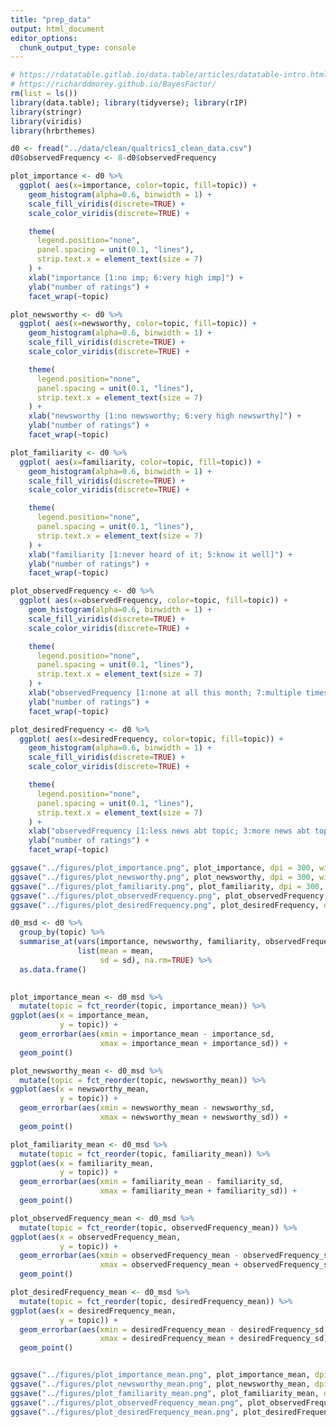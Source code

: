 ```yaml
---
title: "prep_data"
output: html_document
editor_options: 
  chunk_output_type: console
---
```


```r
# https://rdatatable.gitlab.io/data.table/articles/datatable-intro.html
# https://richarddmorey.github.io/BayesFactor/
rm(list = ls())
library(data.table); library(tidyverse); library(rIP)
library(stringr)
library(viridis)
library(hrbrthemes)

```

```r
d0 <- fread("../data/clean/qualtrics1_clean_data.csv")
d0$observedFrequency <- 8-d0$observedFrequency

plot_importance <- d0 %>%
  ggplot( aes(x=importance, color=topic, fill=topic)) +
    geom_histogram(alpha=0.6, binwidth = 1) +
    scale_fill_viridis(discrete=TRUE) +
    scale_color_viridis(discrete=TRUE) +

    theme(
      legend.position="none",
      panel.spacing = unit(0.1, "lines"),
      strip.text.x = element_text(size = 7)
    ) +
    xlab("importance [1:no imp; 6:very high imp]") +
    ylab("number of ratings") +
    facet_wrap(~topic)

plot_newsworthy <- d0 %>%
  ggplot( aes(x=newsworthy, color=topic, fill=topic)) +
    geom_histogram(alpha=0.6, binwidth = 1) +
    scale_fill_viridis(discrete=TRUE) +
    scale_color_viridis(discrete=TRUE) +

    theme(
      legend.position="none",
      panel.spacing = unit(0.1, "lines"),
      strip.text.x = element_text(size = 7)
    ) +
    xlab("newsworthy [1:no newsworthy; 6:very high newswrthy]") +
    ylab("number of ratings") +
    facet_wrap(~topic)

plot_familiarity <- d0 %>%
  ggplot( aes(x=familiarity, color=topic, fill=topic)) +
    geom_histogram(alpha=0.6, binwidth = 1) +
    scale_fill_viridis(discrete=TRUE) +
    scale_color_viridis(discrete=TRUE) +

    theme(
      legend.position="none",
      panel.spacing = unit(0.1, "lines"),
      strip.text.x = element_text(size = 7)
    ) +
    xlab("familiarity [1:never heard of it; 5:know it well]") +
    ylab("number of ratings") +
    facet_wrap(~topic)

plot_observedFrequency <- d0 %>%
  ggplot( aes(x=observedFrequency, color=topic, fill=topic)) +
    geom_histogram(alpha=0.6, binwidth = 1) +
    scale_fill_viridis(discrete=TRUE) +
    scale_color_viridis(discrete=TRUE) +

    theme(
      legend.position="none",
      panel.spacing = unit(0.1, "lines"),
      strip.text.x = element_text(size = 7)
    ) +
    xlab("observedFrequency [1:none at all this month; 7:multiple times daily]") +
    ylab("number of ratings") +
    facet_wrap(~topic)

plot_desiredFrequency <- d0 %>%
  ggplot( aes(x=desiredFrequency, color=topic, fill=topic)) +
    geom_histogram(alpha=0.6, binwidth = 1) +
    scale_fill_viridis(discrete=TRUE) +
    scale_color_viridis(discrete=TRUE) +

    theme(
      legend.position="none",
      panel.spacing = unit(0.1, "lines"),
      strip.text.x = element_text(size = 7)
    ) +
    xlab("observedFrequency [1:less news abt topic; 3:more news abt topic]") +
    ylab("number of ratings") +
    facet_wrap(~topic)

ggsave("../figures/plot_importance.png", plot_importance, dpi = 300, width = 13, height = 5, bg = "white")
ggsave("../figures/plot_newsworthy.png", plot_newsworthy, dpi = 300, width = 13, height = 5, bg = "white")
ggsave("../figures/plot_familiarity.png", plot_familiarity, dpi = 300, width = 13, height = 5, bg = "white")
ggsave("../figures/plot_observedFrequency.png", plot_observedFrequency, dpi = 300, width = 13, height = 5, bg = "white")
ggsave("../figures/plot_desiredFrequency.png", plot_desiredFrequency, dpi = 300, width = 13, height = 5, bg = "white")

```

```r
d0_msd <- d0 %>%
  group_by(topic) %>%
  summarise_at(vars(importance, newsworthy, familiarity, observedFrequency, desiredFrequency),
               list(mean = mean,
                    sd = sd), na.rm=TRUE) %>% 
  as.data.frame()
         

plot_importance_mean <- d0_msd %>%
  mutate(topic = fct_reorder(topic, importance_mean)) %>%
ggplot(aes(x = importance_mean,
           y = topic)) + 
  geom_errorbar(aes(xmin = importance_mean - importance_sd,
                    xmax = importance_mean + importance_sd)) +
  geom_point()

plot_newsworthy_mean <- d0_msd %>%
  mutate(topic = fct_reorder(topic, newsworthy_mean)) %>%
ggplot(aes(x = newsworthy_mean,
           y = topic)) + 
  geom_errorbar(aes(xmin = newsworthy_mean - newsworthy_sd,
                    xmax = newsworthy_mean + newsworthy_sd)) +
  geom_point()

plot_familiarity_mean <- d0_msd %>%
  mutate(topic = fct_reorder(topic, familiarity_mean)) %>%
ggplot(aes(x = familiarity_mean,
           y = topic)) + 
  geom_errorbar(aes(xmin = familiarity_mean - familiarity_sd,
                    xmax = familiarity_mean + familiarity_sd)) +
  geom_point()

plot_observedFrequency_mean <- d0_msd %>%
  mutate(topic = fct_reorder(topic, observedFrequency_mean)) %>%
ggplot(aes(x = observedFrequency_mean,
           y = topic)) + 
  geom_errorbar(aes(xmin = observedFrequency_mean - observedFrequency_sd,
                    xmax = observedFrequency_mean + observedFrequency_sd)) +
  geom_point()

plot_desiredFrequency_mean <- d0_msd %>%
  mutate(topic = fct_reorder(topic, desiredFrequency_mean)) %>%
ggplot(aes(x = desiredFrequency_mean,
           y = topic)) + 
  geom_errorbar(aes(xmin = desiredFrequency_mean - desiredFrequency_sd,
                    xmax = desiredFrequency_mean + desiredFrequency_sd)) +
  geom_point()


ggsave("../figures/plot_importance_mean.png", plot_importance_mean, dpi = 300, width = 13, height = 5, bg = "white")
ggsave("../figures/plot_newsworthy_mean.png", plot_newsworthy_mean, dpi = 300, width = 13, height = 5, bg = "white")
ggsave("../figures/plot_familiarity_mean.png", plot_familiarity_mean, dpi = 300, width = 13, height = 5, bg = "white")
ggsave("../figures/plot_observedFrequency_mean.png", plot_observedFrequency_mean, dpi = 300, width = 13, height = 5, bg = "white")
ggsave("../figures/plot_desiredFrequency_mean.png", plot_desiredFrequency_mean, dpi = 300, width = 13, height = 5, bg = "white")

```

```r

```
